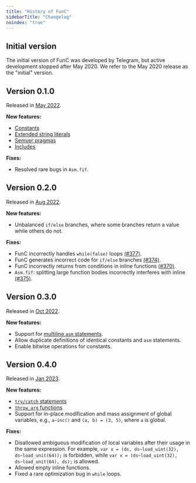 ```yaml
---
title: "History of FunC"
sidebarTitle: "Changelog"
noindex: "true"
---
```


## Initial version

The initial version of FunC was developed by Telegram, but active development stopped after May 2020.
We refer to the May 2020 release as the "initial" version.

## Version 0.1.0

Released in [May 2022](https://github.com/ton-blockchain/ton/releases/tag/v2022.05/).

**New features:**
- [Constants](/language/func/literals#constants/)
- [Extended string literals](/language/func/literals#string-literals/)
- [Semver pragmas](/language/func/compiler-directives#pragma-version/)
- [Includes](/language/func/compiler-directives#pragma-version/)

**Fixes:**
- Resolved rare bugs in `Asm.fif`.

## Version 0.2.0

Released in [Aug 2022](https://github.com/ton-blockchain/ton/releases/tag/v2022.08/).

**New features:**
- Unbalanced `if/else` branches, where some branches return a value while others do not.

**Fixes:**
- FunC incorrectly handles `while(false)` loops [(#377)](https://github.com/ton-blockchain/ton/issues/377/).
- FunC generates incorrect code for `if/else` branches [(#374)](https://github.com/ton-blockchain/ton/issues/374/).
- FunC incorrectly returns from conditions in inline functions [(#370)](https://github.com/ton-blockchain/ton/issues/370/).
- `Asm.fif`: splitting large function bodies incorrectly interferes with inline [(#375)](https://github.com/ton-blockchain/ton/issues/375/).

## Version 0.3.0

Released in [Oct 2022](https://github.com/ton-blockchain/ton/releases/tag/v2022.10/).

**New features:**
- Support for [multiline `asm` statements](/language/func/functions#multiline-asms).
- Allow duplicate definitions of identical constants and `asm` statements.
- Enable bitwise operations for constants.

## Version 0.4.0

Released in [Jan 2023](https://github.com/ton-blockchain/ton/releases/tag/v2023.01/).

**New features:**
- [`try/catch` statements](/language/func/statements#try-catch-statements)
- [`throw_arg` functions](/language/func/built-ins#throwing-exceptions)
- Support for in-place modification and mass assignment of global variables, e.g., `a~inc()` and `(a, b) = (3, 5)`, where `a` is global.

**Fixes:**
- Disallowed ambiguous modification of local variables after their usage in the same expression. For example, `var x = (ds, ds~load_uint(32), ds~load_unit(64));` is forbidden, while `var x = (ds~load_uint(32), ds~load_unit(64), ds);` is allowed.
- Allowed empty inline functions.
- Fixed a rare optimization bug in `while` loops.
